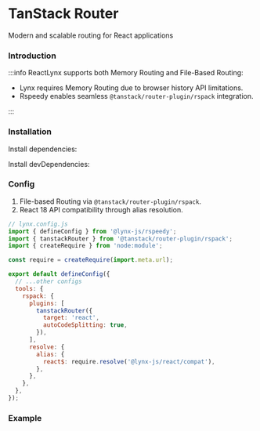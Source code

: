 
# TanStack Router

Modern and scalable routing for React applications

### Introduction

:::info
ReactLynx supports both Memory Routing and File-Based Routing:

- Lynx requires Memory Routing due to browser history API limitations.
- Rspeedy enables seamless `@tanstack/router-plugin/rspack` integration.

:::

### Installation

Install dependencies:

<PackageManagerTabs command="install @tanstack/react-router url-search-params-polyfill" />

Install devDependencies:

<PackageManagerTabs command="install @tanstack/router-plugin -D" />

### Config

1. File-based Routing via `@tanstack/router-plugin/rspack`.
2. React 18 API compatibility through alias resolution.

```js
// lynx.config.js
import { defineConfig } from '@lynx-js/rspeedy';
import { tanstackRouter } from '@tanstack/router-plugin/rspack';
import { createRequire } from 'node:module';

const require = createRequire(import.meta.url);

export default defineConfig({
  // ...other configs
  tools: {
    rspack: {
      plugins: [
        tanstackRouter({
          target: 'react',
          autoCodeSplitting: true,
        }),
      ],
      resolve: {
        alias: {
          react$: require.resolve('@lynx-js/react/compat'),
        },
      },
    },
  },
});
```

### Example

<Go
  example="tanstack-router"
  defaultFile="src/App.tsx"
  img="https://lf-lynx.tiktok-cdns.com/obj/lynx-artifacts-oss-sg/plugin/static/tanstack-router.jpg"
  defaultEntryFile="dist/main.lynx.bundle"
  entry="src/tanstack-router"
/>
